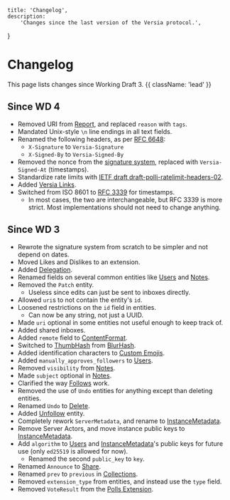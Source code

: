     title: 'Changelog',
    description:
        'Changes since the last version of the Versia protocol.',
}

# Changelog

This page lists changes since Working Draft 3. {{ className: 'lead' }}

## Since WD 4

- Removed URI from [Report](/extensions/reports), and replaced `reason` with `tags`.
- Mandated Unix-style `\n` line endings in all text fields.
- Renamed the following headers, as per [RFC 6648](https://tools.ietf.org/html/rfc6648):
  - `X-Signature` to `Versia-Signature`
  - `X-Signed-By` to `Versia-Signed-By`
- Removed the nonce from the [signature system](/signatures), replaced with `Versia-Signed-At` (timestamps).
- Standardize rate limits with [IETF draft draft-polli-ratelimit-headers-02](https://www.ietf.org/archive/id/draft-polli-ratelimit-headers-02.html).
- Added [Versia Links](/links).
- Switched from ISO 8601 to [RFC 3339](https://datatracker.ietf.org/doc/html/rfc3339) for timestamps.
    - In most cases, the two are interchangeable, but RFC 3339 is more strict. Most implementations should not need to change anything.

## Since WD 3

- Rewrote the signature system from scratch to be simpler and not depend on dates.
- Moved Likes and Dislikes to an extension.
- Added [Delegation](/federation/delegation).
- Renamed fields on several common entities like [Users](/entities/user) and [Notes](/entities/note).
- Removed the `Patch` entity.
  - Useless since edits can just be sent to inboxes directly.
- Allowed `uri`s to not contain the entity's `id`.
- Loosened restrictions on the `id` field in entities.
  - Can now be any string, not just a UUID.
- Made `uri` optional in some entities not useful enough to keep track of.
- Added shared inboxes.
- Added `remote` field to [ContentFormat](/structures/content-format).
- Switched to [ThumbHash](https://evanw.github.io/thumbhash/) from [BlurHash](https://blurha.sh/).
- Added identification characters to [Custom Emojis](/extensions/custom-emoji).
- Added `manually_approves_followers` to [Users](/entities/user).
- Removed `visibility` from [Notes](/entities/note).
- Made `subject` optional in [Notes](/entities/note).
- Clarified the way [Follows](/entities/follow) work.
- Removed the use of `Undo` entities for anything except than deleting entities.
- Renamed `Undo` to [Delete](/entities/delete).
- Added [Unfollow](/entities/unfollow) entity.
- Completely rework `ServerMetadata`, and rename to [InstanceMetadata](/entities/instance-metadata).
- Remove Server Actors, and move instance public keys to [InstanceMetadata](/entities/instance-metadata).
- Add `algorithm` to [Users](/entities/user) and [InstanceMetadata](/entities/instance-metadata)'s public keys for future use (only `ed25519` is allowed for now).
  - Renamed the second `public_key` to `key`.
- Renamed `Announce` to [Share](/extensions/share).
- Renamed `prev` to `previous` in [Collections](/structures/collection).
- Removed `extension_type` from entities, and instead use the `type` field.
- Removed `VoteResult` from the [Polls Extension](/extensions/polls).